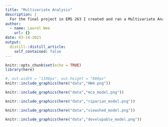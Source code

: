 ```yaml
---
title: "Multivariate Analysis"
description: |
  For the final project in EMS 263 I created and ran a Multivariate Analysis model to find the watersheds in Southern Santa Barbara County that would be suitable for conservation. Displayed below are images of my final anaylsis. They include: 1) a map of watersheds that are suitable for conservation efforts, 2) a Multivariate Analysis Super Model that includes three other models as algorithms, 3) the riparian model/algorithm, 4) the viewshed model/algorithm, and 5) the developable land model/algorithm.
author:
  - name: Laurel Wee
    url: {}
date: 03-14-2021
output:
  distill::distill_article:
    self_contained: false
---
```

```r
knitr::opts_chunk$set(echo = TRUE)
library(here)
```


```r
#, out.width = "1100px", out.height = "800px"
knitr::include_graphics(here("data","HW4.png"))
```


```r
knitr::include_graphics(here("data","mca_model.png"))
```


```r
knitr::include_graphics(here("data","riparian_model.png"))
```


```r
knitr::include_graphics(here("data","viewshed_model.png"))
```


```r
knitr::include_graphics(here("data","developable_model.png"))
```




